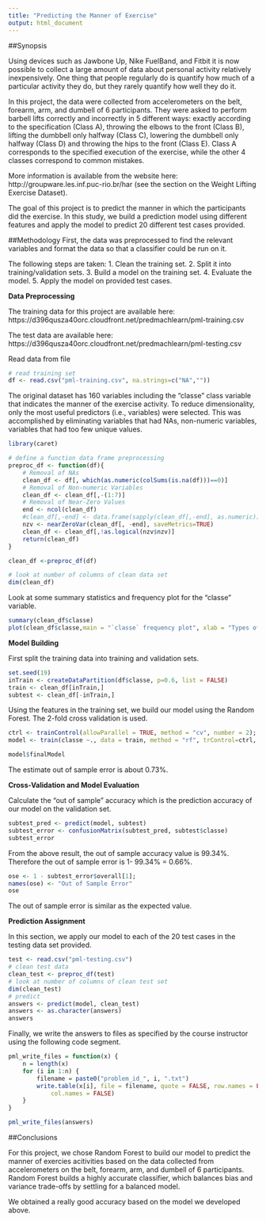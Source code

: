 ```yaml
---
title: "Predicting the Manner of Exercise"
output: html_document
---
```


##Synopsis

Using devices such as Jawbone Up, Nike FuelBand, and Fitbit it is now possible to collect a large amount of data about personal activity relatively inexpensively. One thing that people regularly do is quantify how much of a particular activity they do, but they rarely quantify how well they do it.

In this project, the data were collected from accelerometers on the belt, forearm, arm, and dumbell of 6 participants. They were asked to perform barbell lifts correctly and incorrectly in 5 different ways: exactly according to the specification (Class A), throwing the elbows to the front (Class B), lifting the dumbbell only halfway (Class C), lowering the dumbbell only halfway (Class D) and throwing the hips to the front (Class E). Class A corresponds to the specified execution of the exercise, while the other 4 classes correspond to common mistakes.

More information is available from the website here: http://groupware.les.inf.puc-rio.br/har (see the section on the Weight Lifting Exercise Dataset).

The goal of this project is to predict the manner in which the participants did the exercise. In this study, we build a prediction model using different features and apply the model to predict 20 different test cases provided.

##Methodology
First, the data was preprocessed to find the relevant variables and format the data so that a classifier could be run on it.

The following steps are taken: 1. Clean the training set. 2. Split it into training/validation sets. 3. Build a model on the training set. 4. Evaluate the model. 5. Apply the model on provided test cases.

**Data Preprocessing**

The training data for this project are available here: 
https://d396qusza40orc.cloudfront.net/predmachlearn/pml-training.csv

The test data are available here: 
https://d396qusza40orc.cloudfront.net/predmachlearn/pml-testing.csv

Read data from file
```r
# read training set
df <- read.csv("pml-training.csv", na.strings=c("NA",""))
```

The original dataset has 160 variables including the “classe” class variable that indicates the manner of the exercise activity. To reduce dimensionality, only the most useful predictors (i.e., variables) were selected. This was accomplished by eliminating variables that had NAs, non-numeric variables, variables that had too few unique values.

```r
library(caret)

# define a function data frame preprocessing
preproc_df <- function(df){
    # Removal of NAs
    clean_df <- df[, which(as.numeric(colSums(is.na(df)))==0)]
    # Removal of Non-numeric Variables
    clean_df <- clean_df[,-(1:7)]
    # Removal of Near-Zero Values
    end <- ncol(clean_df)
    #clean_df[,-end] <- data.frame(sapply(clean_df[,-end], as.numeric))
    nzv <- nearZeroVar(clean_df[, -end], saveMetrics=TRUE)
    clean_df <- clean_df[,!as.logical(nzv$nzv)]
    return(clean_df)
}

clean_df <-preproc_df(df)

# look at number of columns of clean data set
dim(clean_df)
```

Look at some summary statistics and frequency plot for the “classe” variable.

```r
summary(clean_df$classe)
plot(clean_df$classe,main = "`classe` frequency plot", xlab = "Types of Weight Lifting Exercices")
```


**Model Building**

First split the training data into training and validation sets.

```r
set.seed(19)
inTrain <- createDataPartition(df$classe, p=0.6, list = FALSE)
train <- clean_df[inTrain,]
subtest <- clean_df[-inTrain,]
```


Using the features in the training set, we  build our model using the Random Forest. The 2-fold cross validation is used.

```r
ctrl <- trainControl(allowParallel = TRUE, method = "cv", number = 2);
model <- train(classe ~., data = train, method = "rf", trControl=ctrl, importance=TRUE)

model$finalModel
```
The estimate out of sample error is about 0.73%.

**Cross-Validation and Model Evaluation**

Calculate the “out of sample” accuracy which is the prediction accuracy of our model on the validation set.

```r
subtest_pred <- predict(model, subtest)
subtest_error <- confusionMatrix(subtest_pred, subtest$classe)
subtest_error
```

From the above result,  the out of sample accuracy value is 99.34%. Therefore the out of sample error is 1- 99.34% = 0.66%.
```r
ose <- 1 - subtest_error$overall[1];
names(ose) <- "Out of Sample Error"
ose
```
The out of sample error is similar as the expected value.

**Prediction Assignment**

In this section, we apply our model to each of the 20 test cases in the testing data set provided.

```r
test <- read.csv("pml-testing.csv")
# clean test data
clean_test <- preproc_df(test)
# look at number of columns of clean test set
dim(clean_test)
# predict
answers <- predict(model, clean_test)
answers <- as.character(answers)
answers
```

Finally, we write the answers to files as specified by the course instructor using the following code segment.
```r
pml_write_files = function(x) {
    n = length(x)
    for (i in 1:n) {
        filename = paste0("problem_id_", i, ".txt")
        write.table(x[i], file = filename, quote = FALSE, row.names = FALSE, 
            col.names = FALSE)
    }
}

pml_write_files(answers)
```

##Conclusions

For this project, we chose Random Forest to build our model to predict the manner of exercies acitivities based on the data collected from accelerometers on the belt, forearm, arm, and dumbell of 6 participants. Random Forest builds a highly accurate classifier, which balances bias and variance trade-offs by settling for a balanced model.

We obtained a really good accuracy based on the model we developed above.


